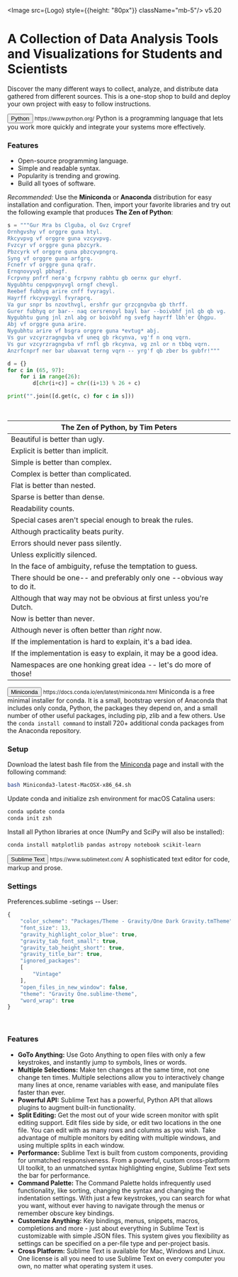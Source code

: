 

<Image src={Logo} style={{height: "80px"}} className="mb-5"/>
<Badge variant="success">v5.20</Badge>

# A Collection of Data Analysis Tools and Visualizations for Students and Scientists

<p className="text-muted">
Discover the many different ways to collect, analyze, and distribute data gathered from different sources. This is a one-stop shop to build and deploy your own project with easy to follow instructions.
</p>

<Card className="shadow mt-5 mb-5 bg-light">
  <Card.Body>
    <Card.Title>
      <Button href="https://www.python.org/" variant="outline-primary stretched-link">Python</Button> <small className="text-muted">https://www.python.org/</small></Card.Title>
    <Card.Text>
    Python is a programming language that lets you work more quickly and integrate your systems more effectively.
    </Card.Text>
  </Card.Body>
</Card>

### Features

- Open-source programming language.
- Simple and readable syntax.
- Popularity is trending and growing.
- Build all tyoes of software.

*Recommended:* Use the **Miniconda** or **Anaconda** distribution for easy installation and configuration. Then, import your favorite libraries and try out the following example that produces **The Zen of Python**: 

```python
s = """Gur Mra bs Clguba, ol Gvz Crgref
Ornhgvshy vf orggre guna htyl.
Rkcyvpvg vf orggre guna vzcyvpvg.
Fvzcyr vf orggre guna pbzcyrk.
Pbzcyrk vf orggre guna pbzcyvpngrq.
Syng vf orggre guna arfgrq.
Fcnefr vf orggre guna qrafr.
Ernqnovyvgl pbhagf.
Fcrpvny pnfrf nera'g fcrpvny rabhtu gb oernx gur ehyrf.
Nygubhtu cenpgvpnyvgl orngf chevgl.
Reebef fubhyq arire cnff fvyragyl.
Hayrff rkcyvpvgyl fvyraprq.
Va gur snpr bs nzovthvgl, ershfr gur grzcgngvba gb thrff.
Gurer fubhyq or bar-- naq cersrenoyl bayl bar --boivbhf jnl gb qb vg.
Nygubhtu gung jnl znl abg or boivbhf ng svefg hayrff lbh'er Qhgpu.
Abj vf orggre guna arire.
Nygubhtu arire vf bsgra orggre guna *evtug* abj.
Vs gur vzcyrzragngvba vf uneq gb rkcynva, vg'f n onq vqrn.
Vs gur vzcyrzragngvba vf rnfl gb rkcynva, vg znl or n tbbq vqrn.
Anzrfcnprf ner bar ubaxvat terng vqrn -- yrg'f qb zber bs gubfr!"""

d = {}
for c in (65, 97):
    for i in range(26):
        d[chr(i+c)] = chr((i+13) % 26 + c)

print("".join([d.get(c, c) for c in s]))
```

<br/>

| The Zen of Python, by Tim Peters |
| --- | 
| Beautiful is better than ugly. |
| Explicit is better than implicit. |
| Simple is better than complex. |
| Complex is better than complicated. |
| Flat is better than nested. |
| Sparse is better than dense. |
| Readability counts. |
| Special cases aren't special enough to break the rules. |
| Although practicality beats purity. |
| Errors should never pass silently. |
| Unless explicitly silenced. |
| In the face of ambiguity, refuse the temptation to guess. |
| There should be one-- and preferably only one --obvious way to do it. |
| Although that way may not be obvious at first unless you're Dutch. |
| Now is better than never. |
| Although never is often better than *right* now. |
| If the implementation is hard to explain, it's a bad idea. |
| If the implementation is easy to explain, it may be a good idea. |
| Namespaces are one honking great idea -- let's do more of those! |

<Card className="shadow mt-5 mb-5 bg-light">
  <Card.Body>
    <Card.Title>
    <Button href="https://docs.conda.io/en/latest/miniconda.html" variant="outline-primary stretched-link">Miniconda</Button> <small className="text-muted">https://docs.conda.io/en/latest/miniconda.html</small></Card.Title>
    <Card.Text>
    Miniconda is a free minimal installer for conda. It is a small, bootstrap version of Anaconda that includes only conda, Python, the packages they depend on, and a small number of other useful packages, including pip, zlib and a few others. Use the <code>conda install command</code> to install 720+ additional conda packages from the Anaconda repository.
    </Card.Text>
  </Card.Body>
</Card>

### Setup

Download the latest bash file from the [Miniconda](https://docs.conda.io/en/latest/miniconda.html) page and install with the following command:

```bash
bash Miniconda3-latest-MacOSX-x86_64.sh
```

Update conda and initialize zsh environment for macOS Catalina users:

```bash
conda update conda
conda init zsh
```

Install all Python libraries at once (NumPy and SciPy will also be installed):

```bash
conda install matplotlib pandas astropy notebook scikit-learn
```

<Card className="shadow mt-5 mb-5 bg-light">
  <Card.Body>
    <Card.Title>
    <Button href="https://www.sublimetext.com/" variant="outline-primary stretched-link">Sublime Text</Button> <small className="text-muted">https://www.sublimetext.com/</small></Card.Title>
    <Card.Text>
    A sophisticated text editor for code, markup and prose.
    </Card.Text>
  </Card.Body>
</Card>

### Settings

Preferences.sublime -setings -- User:

```js
{
	"color_scheme": "Packages/Theme - Gravity/One Dark Gravity.tmTheme",
	"font_size": 13,
	"gravity_highlight_color_blue": true,
	"gravity_tab_font_small": true,
	"gravity_tab_height_short": true,
	"gravity_title_bar": true,
	"ignored_packages":
	[
		"Vintage"
	],
	"open_files_in_new_window": false,
	"theme": "Gravity One.sublime-theme",
	"word_wrap": true
}
```

<br/>

### Features

- **GoTo Anything:** Use Goto Anything to open files with only a few keystrokes, and instantly jump to symbols, lines or words.
- **Multiple Selections:** Make ten changes at the same time, not one change ten times. Multiple selections allow you to interactively change many lines at once, rename variables with ease, and manipulate files faster than ever.
- **Powerful API:** Sublime Text has a powerful, Python API that allows plugins to augment built-in functionality.
- **Split Editing:** Get the most out of your wide screen monitor with split editing support. Edit files side by side, or edit two locations in the one file. You can edit with as many rows and columns as you wish. Take advantage of multiple monitors by editing with multiple windows, and using multiple splits in each window.
- **Performance:** Sublime Text is built from custom components, providing for unmatched responsiveness. From a powerful, custom cross-platform UI toolkit, to an unmatched syntax highlighting engine, Sublime Text sets the bar for performance.
- **Command Palette:** The Command Palette holds infrequently used functionality, like sorting, changing the syntax and changing the indentation settings. With just a few keystrokes, you can search for what you want, without ever having to navigate through the menus or remember obscure key bindings.
- **Customize Anything:** Key bindings, menus, snippets, macros, completions and more - just about everything in Sublime Text is customizable with simple JSON files. This system gives you flexibility as settings can be specified on a per-file type and per-project basis.
- **Cross Platform:** Sublime Text is available for Mac, Windows and Linux. One license is all you need to use Sublime Text on every computer you own, no matter what operating system it uses.